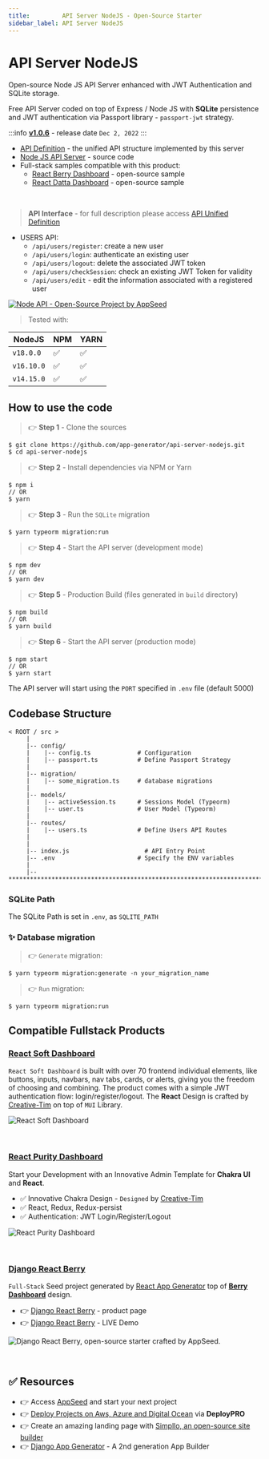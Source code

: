 ```yaml
---
title:         API Server NodeJS - Open-Source Starter
sidebar_label: API Server NodeJS
---
```


# API Server NodeJS

<SubHeading>Open-source Node JS API Server enhanced with JWT Authentication and SQLite storage.</SubHeading>

Free API Server coded on top of Express / Node JS with **SQLite** persistence and JWT authentication via Passport library - `passport-jwt` strategy.

:::info [**v1.0.6**](https://github.com/app-generator/api-server-nodejs/releases) - release date `Dec 2, 2022`
:::

- [API Definition](api-unified-definition.mdx) - the unified API structure implemented by this server
- [Node JS API Server](https://github.com/app-generator/api-server-nodejs) - source code
- Full-stack samples compatible with this product:
  - [React Berry Dashboard](https://github.com/app-generator/react-berry-admin-template) - open-source sample
  - [React Datta Dashboard](https://github.com/app-generator/react-datta-able-dashboard) - open-source sample

<br />

> **API Interface** - for full description please access [API Unified Definition](api-unified-definition.mdx)

- USERS API:
  - `/api/users/register`: create a new user
  - `/api/users/login`: authenticate an existing user
  - `/api/users/logout`: delete the associated JWT token
  - `/api/users/checkSession`: check an existing JWT Token for validity
  - `/api/users/edit` - edit the information associated with a registered user

[![Node API - Open-Source Project by AppSeed](https://user-images.githubusercontent.com/51070104/226168670-14e5b0fd-cf07-4209-ab19-016414b61bdc.png)](https://docs.appseed.us/boilerplate-code/api-server/node-js/)


> Tested with:

| NodeJS | NPM | YARN | 
| --- | --- | --- | 
| `v18.0.0`  | ✅ | ✅ |
| `v16.10.0` | ✅ | ✅ | 
| `v14.15.0` | ✅ | ✅ | 


## How to use the code

> 👉 **Step 1** - Clone the sources

```
$ git clone https://github.com/app-generator/api-server-nodejs.git
$ cd api-server-nodejs
```

> 👉 **Step 2** - Install dependencies via NPM or Yarn

```
$ npm i
// OR
$ yarn
```

> 👉 **Step 3** - Run the `SQLite` migration

```
$ yarn typeorm migration:run
```

> 👉 **Step 4** - Start the API server (development mode)

```
$ npm dev
// OR
$ yarn dev
```

> 👉 **Step 5** - Production Build (files generated in `build` directory)

```
$ npm build
// OR
$ yarn build
```

> 👉 **Step 6** - Start the API server (production mode)

```
$ npm start
// OR
$ yarn start
```

The API server will start using the `PORT` specified in `.env` file (default 5000)


## Codebase Structure

```
< ROOT / src >
     |
     |-- config/
     |    |-- config.ts             # Configuration
     |    |-- passport.ts           # Define Passport Strategy
     |
     |-- migration/
     |    |-- some_migration.ts     # database migrations
     |
     |-- models/
     |    |-- activeSession.ts      # Sessions Model (Typeorm)
     |    |-- user.ts               # User Model (Typeorm)
     |
     |-- routes/
     |    |-- users.ts              # Define Users API Routes
     |
     |
     |-- index.js                     # API Entry Point
     |-- .env                       # Specify the ENV variables
     |
     |-- ************************************************************************
```


### SQLite Path

The SQLite Path is set in `.env`, as `SQLITE_PATH`

### ✨ Database migration

> 👉 `Generate` migration:

```
$ yarn typeorm migration:generate -n your_migration_name
```

> 👉 `Run` migration:

```
$ yarn typeorm migration:run
```

## Compatible Fullstack Products

### [React Soft Dashboard](https://github.com/app-generator/react-soft-ui-dashboard)

`React Soft Dashboard` is built with over 70 frontend individual elements, like buttons, inputs, navbars, nav tabs, cards, or alerts, giving you the freedom of choosing and combining. 
The product comes with a simple JWT authentication flow: login/register/logout.
The **React** Design is crafted by [Creative-Tim](https://www.creative-tim.com/?AFFILIATE=128200) on top of `MUI` Library.

![React Soft Dashboard](https://user-images.githubusercontent.com/51070104/226167634-88e666e5-025a-4c02-bb2d-21b917b75e9f.png)

<br />

### [React Purity Dashboard](https://github.com/app-generator/react-purity-dashboard)

Start your Development with an Innovative Admin Template for **Chakra UI** and **React**. 

- ✅ Innovative Chakra Design - `Designed` by [Creative-Tim](https://www.creative-tim.com/?AFFILIATE=128200)
- ✅ React, Redux, Redux-persist
- ✅ Authentication: JWT Login/Register/Logout

![React Purity Dashboard](https://user-images.githubusercontent.com/51070104/226167639-1d327f61-0e13-4e0d-a8e0-156613cdf0c3.png)

<br />

###  [Django React Berry](https://appseed.us/product/berry-dashboard/api-server-django/react/)

`Full-Stack` Seed project generated by [React App Generator](https://appseed.us/generator/react/) top of **[Berry Dashboard](https://appseed.us/product/berry-dashboard/api-server-django/react/)** design.

- 👉 [Django React Berry](https://appseed.us/product/berry-dashboard/api-server-django/react/) - product page
- 👉 [Django React Berry](https://django-react-berry-dashboard.appseed-srv1.com/) - LIVE Demo

![Django React Berry, open-source starter crafted by AppSeed.](https://user-images.githubusercontent.com/51070104/226168312-19a27b20-e6a6-4d6f-9a32-ef066e4202a6.png)

<br />

## ✅ Resources 

- 👉 Access [AppSeed](https://appseed.us/) and start your next project
- 👉 [Deploy Projects on Aws, Azure and Digital Ocean](https://www.docs.deploypro.dev/) via **DeployPRO**
- 👉 Create an amazing landing page with [Simpllo, an open-source site builder](https://www.simpllo.com/)
- 👉 [Django App Generator](https://app-generator.dev/django/) - A 2nd generation App Builder
